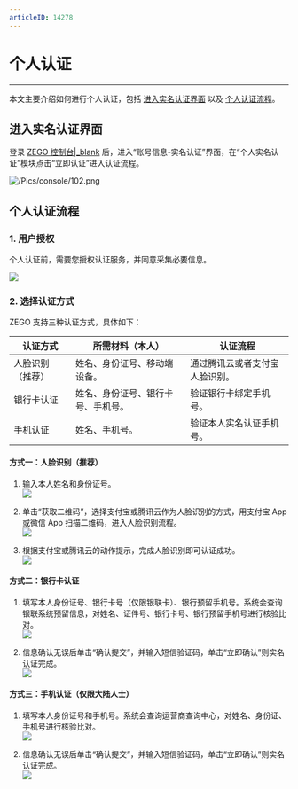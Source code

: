 ```yaml
---
articleID: 14278
---
```

# 个人认证

- - -

本文主要介绍如何进行个人认证，包括 [进入实名认证界面](14278#1)  以及 [个人认证流程](14278#2)。

## 进入实名认证界面

登录 [ZEGO 控制台\|_blank](https://console.zego.im) 后，进入“账号信息-实名认证”界面，在“个人实名认证”模块点击“立即认证”进入认证流程。

![/Pics/console/102.png](http://doc.oa.zego.im/Pics/console/102.png)

## 个人认证流程

### 1. 用户授权

个人认证前，需要您授权认证服务，并同意采集必要信息。

![](/Pics/console/0003.png)

### 2. 选择认证方式

ZEGO 支持三种认证方式，具体如下：

| 认证方式 | 所需材料（本人） | 认证流程 |
| - | - | - |
| 人脸识别（推荐） | 姓名、身份证号、移动端设备。 | 通过腾讯云或者支付宝人脸识别。 |
| 银行卡认证 | 姓名、身份证号、银行卡号、手机号。 | 验证银行卡绑定手机号。 |
| 手机认证 | 姓名、手机号。 | 验证本人实名认证手机号。 |

#### 方式一：人脸识别（推荐）

1. 输入本人姓名和身份证号。   
![](/Pics/console/0004.png)

2. 单击“获取二维码”，选择支付宝或腾讯云作为人脸识别的方式，用支付宝 App 或微信 App 扫描二维码，进入人脸识别流程。   
![](/Pics/console/0005.png)

3. 根据支付宝或腾讯云的动作提示，完成人脸识别即可认证成功。   
![](/Pics/console/0006.png)

#### 方式二：银行卡认证

1. 填写本人身份证号、银行卡号（仅限银联卡）、银行预留手机号。系统会查询银联系统预留信息，对姓名、证件号、银行卡号、银行预留手机号进行核验比对。   
![](/Pics/console/0008.png)

2. 信息确认无误后单击“确认提交”，并输入短信验证码，单击“立即确认”则实名认证完成。   
![](/Pics/console/0009.png)

#### 方式三：手机认证（仅限大陆人士）

1. 填写本人身份证号和手机号。系统会查询运营商查询中心，对姓名、身份证、手机号进行核验比对。   
![](/Pics/console/0010.png)

2. 信息确认无误后单击“确认提交”，并输入短信验证码，单击“立即确认”则实名认证完成。    
![](/Pics/console/0011.png)
